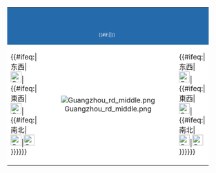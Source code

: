 {| border="0" cellspacing="0" cellpadding="0" style="min-width:230px;margin:auto" 
|-
|style="width:20px;background-color:#256AAB"| || style="text-align: center;font-size:18px;line-height:0;padding:15px 0 15px 0;background-color:#256AAB;color:white" | <span style="letter-spacing: 6px;">{{lang|zh-cn|{{{中文道路名称|中文道路名称}}}}}</span> || style="width:20px;background-color:#256AAB"|
|-
|style="width:20px;background-color:#256AAB"| || style=";text-align:center;font-size:10px;line-height:0;padding:5px .5em 9px 0;background-color:#256AAB;color:white" | {{#if:{{{道路名称拼音}}}|<span style="text-transform:uppercase; letter-spacing: 0px;">{{lang|en|{{{道路名称拼音|Daolu Mingcheng Pinyin}}}}}</span>|<span style="letter-spacing: 0px;">{{lang|en|{{{道路英文名|Road Name in English}}}}}</span>}} || style="width:20px;background-color:#256AAB"|
|-
|style="background-color:#256AAB;padding:2px 0px;"| ||style="background-color:#256AAB;padding:2px 0px;"| ||style="background-color:#256AAB;padding:2px 0px;"| 
|-
| style="width:25px;background-color:white"|{{#ifeq:{{{道路方向}}}|东西|[[File:GZ rd sign W.svg|25px]]|{{#ifeq:{{{道路方向}}}|東西|[[File:GZ rd sign W.svg|25px]]|{{#ifeq:{{{道路方向}}}|南北|[[File:GZ rd sign N.svg|25px]]|[[File:GZ rd sign L.svg|25px]]}}}}}}||style="text-align: center;background-color:white"|[[File:Guangzhou rd middle.png]]||style="width:25px;background-color:white"|{{#ifeq:{{{道路方向}}}|东西|[[File:GZ rd sign E.svg|25px]]|{{#ifeq:{{{道路方向}}}|東西|[[File:GZ rd sign E.svg|25px]]|{{#ifeq:{{{道路方向}}}|南北|[[File:GZ rd sign S.svg|25px]]|[[File:GZ rd sign R.svg|25px]]}}}}}}
|-
|style="background-color:#EEEEEE;padding:1px 0px;"| ||style="background-color:#EEEEEE;padding:1px 0px;"| ||style="background-color:#EEEEEE;padding:1px 0px;"| 
|}